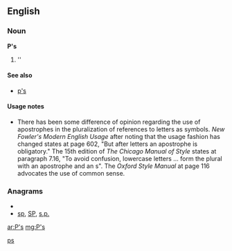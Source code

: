 {{also|Appendix:Variations of "ps"}}
==English==

===Noun===
'''P's'''

# ''{{plural of|[[P]]}}

====See also====
* [[p's]]

====Usage notes====
* There has been some difference of opinion regarding the use of apostrophes in the pluralization of references to letters as symbols.  ''New Fowler's Modern English Usage'' after noting that the usage fashion has changed states at page 602, "But after letters an apostrophe is obligatory."    The 15th edition of ''The Chicago Manual of Style'' states at paragraph 7.16, "To avoid confusion, lowercase letters ... form the plural with an apostrophe and an s".  The ''Oxford Style Manual'' at page 116 advocates the use of common sense.

===Anagrams===
* {{alphagram|ps}}
* [[sp#English|sp]], [[SP#English|SP]], [[s.p.#English|s.p.]]

[[Category:English terms spelled with '|ps]]

[[ar:P's]]
[[mg:P's]]